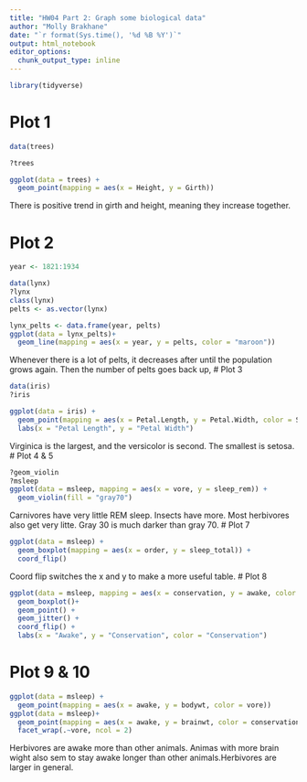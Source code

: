 ```yaml
---
title: "HW04 Part 2: Graph some biological data"
author: "Molly Brakhane"
date: "`r format(Sys.time(), '%d %B %Y')`"
output: html_notebook
editor_options: 
  chunk_output_type: inline
---
```


```r
library(tidyverse)
```

# Plot 1
```r
data(trees)
```
```r
?trees
```

```r
ggplot(data = trees) +
  geom_point(mapping = aes(x = Height, y = Girth))
```

There is positive trend in girth and height, meaning they increase together.

# Plot 2
```r
year <- 1821:1934
```
```r
data(lynx)
?lynx
class(lynx)
pelts <- as.vector(lynx)
```
```r
lynx_pelts <- data.frame(year, pelts)
ggplot(data = lynx_pelts)+
  geom_line(mapping = aes(x = year, y = pelts, color = "maroon"))
```
Whenever there is a lot of pelts, it decreases after until the population grows again. Then the number of pelts goes back up,
# Plot 3
```r
data(iris)
?iris
```
```r
ggplot(data = iris) +
  geom_point(mapping = aes(x = Petal.Length, y = Petal.Width, color = Species, shape = Species), size = 2) +
  labs(x = "Petal Length", y = "Petal Width")
```
Virginica is the largest, and the versicolor is second. The smallest is setosa.
# Plot 4 & 5
```r
?geom_violin
?msleep
ggplot(data = msleep, mapping = aes(x = vore, y = sleep_rem)) +
  geom_violin(fill = "gray70")
```
Carnivores have very little REM sleep. Insects have more. Most herbivores also get very litte. Gray 30 is much darker than gray 70.
# Plot 7
```r
ggplot(data = msleep) +
  geom_boxplot(mapping = aes(x = order, y = sleep_total)) +
  coord_flip()
```
Coord flip switches the x and y to make a more useful table.
# Plot 8
```r
ggplot(data = msleep, mapping = aes(x = conservation, y = awake, color = conservation)) +
  geom_boxplot()+
  geom_point() +
  geom_jitter() +
  coord_flip() +
  labs(x = "Awake", y = "Conservation", color = "Conservation")
```

# Plot 9 & 10
```r
ggplot(data = msleep) +
  geom_point(mapping = aes(x = awake, y = bodywt, color = vore))
ggplot(data = msleep)+
  geom_point(mapping = aes(x = awake, y = brainwt, color = conservation)) +
  facet_wrap(.~vore, ncol = 2) 
```
Herbivores are awake more than other animals. Animas with more brain wight also sem to stay awake longer than other animals.Herbivores are larger in general.
